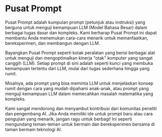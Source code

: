 
# Pusat Prompt


Pusat Prompt adalah kumpulan prompt (petunjuk atau instruksi) yang berguna untuk menguji kemampuan LLM (Model Bahasa Besar) dalam berbagai tugas dasar dan kompleks. Kami berharap Pusat Prompt ini dapat membantu Anda menemukan cara-cara menarik untuk memanfaatkan, bereksperimen, dan membangun dengan LLM.

Bayangkan Pusat Prompt seperti kotak peralatan yang berisi berbagai alat untuk menguji dan mengoptimalkan kinerja "otak" komputer yang sangat canggih (LLM). Setiap prompt di sini adalah seperti kunci yang membuka kemampuan tertentu dari LLM, mulai dari tugas sederhana hingga yang rumit.

Misalnya, ada prompt yang bisa meminta LLM untuk menjelaskan konsep rumit dengan cara yang mudah dipahami anak-anak, atau prompt yang menguji kemampuan LLM dalam memecahkan masalah matematika yang kompleks.

Kami sangat mendorong dan menyambut kontribusi dari komunitas peneliti dan pengembang AI. Jika Anda memiliki ide untuk prompt baru atau cara pengujian yang menarik, jangan ragu untuk berbagi! Ini seperti mengundang teman-teman untuk bermain dan bereksperimen bersama di taman bermain teknologi AI.

<PromptFiles lang="id" />
